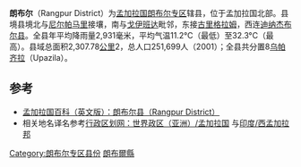 {{expand|time=2018-09-26T11:50:56+00:00}}
{{Infobox Bangladesh district
| name                    = 朗布尔县
| native_name             = রংপুর
| image_skyline           =
| image_alt               =
| image_caption           = [[Tajhat|Tajhat]] Rajbari is now Rangpur Museum
| nickname                =
| motto                   =
| image_map               = Bangladesh Rangpur District.png
| latd =25 |latm =44|lats = |latNS =N
| longd=89 |longm=15|longs= |longEW=E
| coordinates_type        =
| coordinates_display     = inline,title
| coordinates_footnotes   =
| division_name           = [[朗布尔专区|朗布尔专区]]
| established_title       =
| established_date        =
| seat_type               =
| seat                    =
| leader_party            =
| leader_title            = 县长
| leader_name             = JASHIM UDDIN AHMED
| leader_title1           =
| leader_name1            =
| area_footnotes          =
| area_total_km2          = 2307.78
| area_note               =
| elevation_footnotes     =
| elevation_m             =
| population_footnotes    =
| population_total        = 251699
| population_as_of        = 2001
| population_rank         =
| population_demonym      =
| population_note         =
| literacy_rate           =
| postal_code             = 5400
| coast_km                =
| website                 = [http://www.dcrangpur.gov.bd/ dcrangpur.gov.bd]
| footnotes               =
}}
'''朗布尔'''（Rangpur District）为[[孟加拉国|孟加拉国]][[朗布尔专区|朗布尔专区]]辖县，位于孟加拉国北部。县境县境北与[[尼尔帕马里县|尼尔帕马里]]接壤，南与[[戈伊班达县|戈伊班达]]毗邻，东接[[古里格拉姆县|古里格拉姆]]，西连[[迪纳杰布尔县|迪纳杰布尔县]]。全县年平均降雨量2,931毫米，平均气温11.2°C（最低）至32.3°C（最高）。县域总面积2,307.78[[平方千米|公里]]2，总人口251,699人（2001）；全县共分置8[[乌帕齐拉|乌帕齐拉]]（Upazila）。

== 参考 ==
* [https://web.archive.org/web/20120205072807/http://www.banglapedia.org/httpdocs/HT/R_0118.HTM 孟加拉国百科（英文版）：朗布尔县（Rangpur District）]
* 相关地名译名参考[http://www.xzqh.org/old/waiguo/asia/1021.htm 行政区划网：世界政区（亚洲）/孟加拉国] {{Wayback|url=http://www.xzqh.org/old/waiguo/asia/1021.htm |date=20120217212028 }}与[http://www.xzqh.org/old/waiguo/asia/102504.htm 印度/西孟加拉邦] {{Wayback|url=http://www.xzqh.org/old/waiguo/asia/102504.htm |date=20110922091829 }}

[[Category:朗布尔专区县份|Category:朗布尔专区县份]]
[[Category:朗布爾縣|]]
{{孟加拉国行政区划}}
{{朗布爾縣行政區劃}}